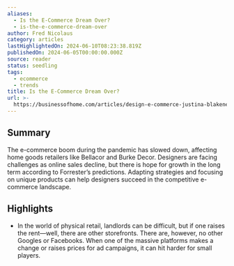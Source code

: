 ```yaml
---
aliases:
  - Is the E-Commerce Dream Over?
  - is-the-e-commerce-dream-over
author: Fred Nicolaus
category: articles
lastHighlightedOn: 2024-06-10T08:23:38.819Z
publishedOn: 2024-06-05T00:00:00.000Z
source: reader
status: seedling
tags:
  - ecommerce
  - trends
title: Is the E-Commerce Dream Over?
url: >-
  https://businessofhome.com/articles/design-e-commerce-justina-blakeney-athena-calderone?utm_source=Sailthru&utm_medium=email&utm_campaign=Newsletter%20Weekly%20Roundup:%20Retail%20Dive:%20DTC%2006-08-2024&utm_term=Retail%20Dive:%20DTC%20Weekender
---
```

## Summary

The e-commerce boom during the pandemic has slowed down, affecting home goods retailers like Bellacor and Burke Decor. Designers are facing challenges as online sales decline, but there is hope for growth in the long term according to Forrester’s predictions. Adapting strategies and focusing on unique products can help designers succeed in the competitive e-commerce landscape.

## Highlights

- In the world of physical retail, landlords can be difficult, but if one raises the rent—well, there are other storefronts. There are, however, no other Googles or Facebooks. When one of the massive platforms makes a change or raises prices for ad campaigns, it can hit harder for small players.
